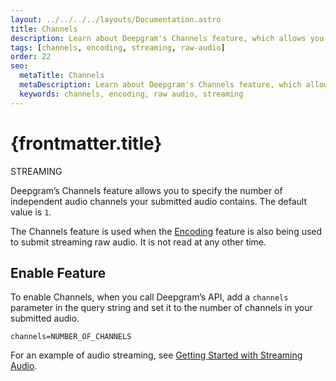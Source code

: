 ---
layout: ../../../../layouts/Documentation.astro
title: Channels
description: Learn about Deepgram's Channels feature, which allows you to specify the number of independent audio channels your submitted audio contains. Used when the Encoding feature is also being used to submit streaming raw audio.
tags: [channels, encoding, streaming, raw-audio]
order: 22
seo:
  metaTitle: Channels
  metaDescription: Learn about Deepgram's Channels feature, which allows you to specify the number of independent audio channels your submitted audio contains. Used when the Encoding feature is also being used to submit streaming raw audio.
  keywords: channels, encoding, raw audio, streaming
---

# {frontmatter.title}

<div class="badge">STREAMING</div>

Deepgram’s Channels feature allows you to specify the number of independent audio channels your submitted audio contains. The default value is `1`.

The Channels feature is used when the [Encoding](/documentation/features/encoding/) feature is also being used to submit streaming raw audio. It is not read at any other time.

## Enable Feature

To enable Channels, when you call Deepgram’s API, add a `channels` parameter in the query string and set it to the number of channels in your submitted audio.

`channels=NUMBER_OF_CHANNELS`

For an example of audio streaming, see [Getting Started with Streaming Audio](/documentation/getting-started/streaming/).
